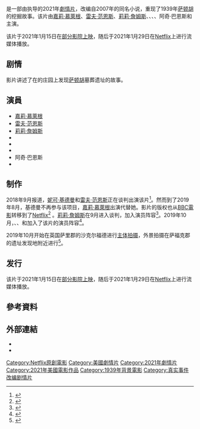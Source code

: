 {{noteTA
|G1=Show
|G2=Movie
|G3=PP
|T=zh-tw:古寶;zh-cn:发掘;zh-hk:考古奪寶;
|1=zh-tw:古寶;zh-cn:发掘;zh-hk:考古奪寶;
}}
{{电影信息框
| name = 考古奪寶
| original_name = {{lang|en|''The Dig''}}
| image = 
| caption = 
| director = {{le|西蒙·斯通|Simon Stone}}
| producer = {{Plainlist|
* {{le|加布里埃尔·塔娜|Gabrielle Tana}}
* {{le|卡罗琳·马克·布莱克伍德|Carolyn Marks Blackwood}}
* Murray Ferguson
* Ellie Wood
}}
| screenplay = {{le|莫伊拉·布菲尼|Moira Buffini}}
| based_on = {{based on|{{le|挖掘（小说）|The Dig (novel)|挖掘}}|{{le|约翰·普雷斯顿|John Preston (author, born 1953)}}}}
| starring = {{Plainlist|
* [[嘉莉·慕萊根|嘉莉·慕萊根]]
* [[雷夫·范恩斯|雷夫·范恩斯]]
* [[莉莉·詹姆斯|莉莉·詹姆斯]]
* {{le|约翰尼·弗林|Johnny Flynn (musician)}}
* {{le|本·卓别林|Ben Chaplin}}
* {{le|肯·斯托特|Ken Stott}}
* 阿奇·巴恩斯
* {{le|莫妮卡·多兰|Monica Dolan}}
}}<!--PER BILLING BLOCK-->
| music = Stefan Gregory<ref name="gregory-dig">{{Cite web|title=Stefan Gregory Scoring Simon Stone’s Netflix Film ‘The Dig|url=https://filmmusicreporter.com/2020/12/08/stefan-gregory-scoring-simon-stones-netflix-film-the-dig/|access-date=2022-01-14|work=Film Music Reporter|language=en-US}}</ref>
| cinematography = Mike Eley
| editing = {{le|乔恩·哈里斯|Jon Harris (editor)}}
| studio = {{Plainlist|
* Magnolia Mae Films
* {{le|克莱肯韦尔电影|Clerkenwell Films}}
}}
| distributor = [[Netflix|Netflix]]
| released = {{Film date|2021|1|15|美国}}
| runtime = 112分钟
| country = 英国<br>美国
| language = 英语
| budget = 
| gross = 
| cn_name = 发掘
| hk_name = 考古奪寶
| tw_name = 古寶
}}
{{作品名稱|name=''The Dig''|考古奪寶}}是一部由{{le|西蒙·斯通|Simon Stone}}执导的2021年[[劇情片|劇情片]]，改编自2007年{{le|约翰·普雷斯顿|John Preston (author, born 1953)}}的同名小说，重现了1939年[[萨顿胡|萨顿胡]]的挖掘故事。该片由[[嘉莉·慕萊根|嘉莉·慕萊根]]、[[雷夫·范恩斯|雷夫·范恩斯]]、[[莉莉·詹姆斯|莉莉·詹姆斯]]、{{le|约翰尼·弗林|Johnny Flynn (musician)}}、{{le|本·卓别林|Ben Chaplin}}、{{le|肯·斯托特|Ken Stott}}、阿奇·巴恩斯和{{le|莫妮卡·多兰|Monica Dolan}}主演。

该片于2021年1月15日在[[有限上映|部分影院上映]]，随后于2021年1月29日在[[Netflix|Netflix]]上进行流媒体播放。

==剧情==
影片讲述了在{{le|伊迪丝·普蒂|Edith Pretty}}的庄园上发现[[萨顿胡|萨顿胡]]墓葬遗址的故事。

== 演員 ==
* [[嘉莉·慕萊根|嘉莉·慕萊根]]
* [[雷夫·范恩斯|雷夫·范恩斯]]
* [[莉莉·詹姆斯|莉莉·詹姆斯]]
* {{le|约翰尼·弗林|Johnny Flynn (musician)}}
* {{le|本·卓别林|Ben Chaplin}}
* {{le|肯·斯托特|Ken Stott}}
* 阿奇·巴恩斯
* {{le|莫妮卡·多兰|Monica Dolan}}

==制作==
2018年9月报道，[[妮可·基德曼|妮可·基德曼]]和[[雷夫·范恩斯|雷夫·范恩斯]]正在谈判出演该片<ref>{{Cite web|title=Nicole Kidman could star in new film about Sutton Hoo|url=https://www.eadt.co.uk/news/suffolk-sutton-hoo-film-will-nicole-kidman-star-2502656|access-date=2022-01-14|date=2018-09-21|last=Townsend|first=Emily|work=East Anglian Daily Times|language=en-GB}}</ref>。然而到了2019年8月，基德曼不再参与该项目，[[嘉莉·慕萊根|嘉莉·慕萊根]]出演代替她。影片的版权也从[[BBC電影|BBC電影]]转移到了[[Netflix|Netflix]]<ref>{{Cite web|title=Carey Mulligan to Star in Netflix Drama ‘The Dig’ (Exclusive)|url=https://www.hollywoodreporter.com/news/general-news/carey-mulligan-star-netflix-drama-dig-1235550/|access-date=2022-01-14|date=2019-08-29|last=Galuppo|first=Mia|work=[[荷里活報道|The Hollywood Reporter]]|language=en-US}}</ref> 。[[莉莉·詹姆斯|莉莉·詹姆斯]]在9月进入谈判，加入演员阵容<ref>{{Cite web|title=Lily James to Join Carey Mulligan in Netflix Period Drama ‘Dig’ (Exclusive)|url=https://www.hollywoodreporter.com/movies/movie-news/lily-james-join-carey-mulligan-netflix-movie-dig-1236981/|access-date=2022-01-14|date=2019-09-05|last=Kit|first=Borys|work=The Hollywood Reporter|language=en-US}}</ref>。2019年10月，{{le|约翰尼·弗林|Johnny Flynn (musician)}}、{{le|本·卓别林|Ben Chaplin}}、{{le|肯·斯托特|Ken Stott}}和{{le|莫妮卡·多兰|Monica Dolan}}加入了该片的演员阵容<ref>{{Cite web|title=‘The Dig’: Johnny Flynn, Ben Chaplin, Ken Stott & Monica Dolan Join Carey Mulligan, Ralph Fiennes & Lily James In Netflix Pic Now Underway In UK|url=https://deadline.com/2019/10/the-dig-johnny-flynn-ben-chaplin-ken-stott-monica-dolan-join-carey-mulligan-ralph-fiennes-lily-james-in-netflix-pic-now-underway-in-uk-1202754951/|access-date=2022-01-14|date=2019-10-08|last=Wiseman|first=Andreas|work=Deadline|language=en-US}}</ref>。

2019年10月开始在英国萨里郡的沙克尔福德进行[[主体拍摄|主体拍摄]]，外景拍摄在萨福克郡的遗址发现地附近进行<ref>{{Cite web|title=The Dig to film in the UK|url=https://www.theknowledgeonline.com/the-knowledge-bulletin/post/2019/07/26/the-dig-to-film-in-the-uk-in-early-september-|access-date=2022-01-14|work=The Knowledge|language=en}}</ref>。

==发行==
该片于2021年1月15日在[[有限上映|部分影院上映]]，随后于2021年1月29日在[[Netflix|Netflix]]上进行流媒体播放。

== 參考資料 ==
{{Reflist|2}}

== 外部連結 ==
* {{IMDb title|3661210}}
* {{douban}}

{{Netflix已上映電影與紀錄片}}
{{DEFAULTSORT:Dig}}
[[Category:Netflix原創電影|Category:Netflix原創電影]]
[[Category:美國劇情片|Category:美國劇情片]]
[[Category:2021年劇情片|Category:2021年劇情片]]
[[Category:2021年美國電影作品|Category:2021年美國電影作品]]
[[Category:1939年背景電影|Category:1939年背景電影]]
[[Category:真实事件改编剧情片|Category:真实事件改编剧情片]]